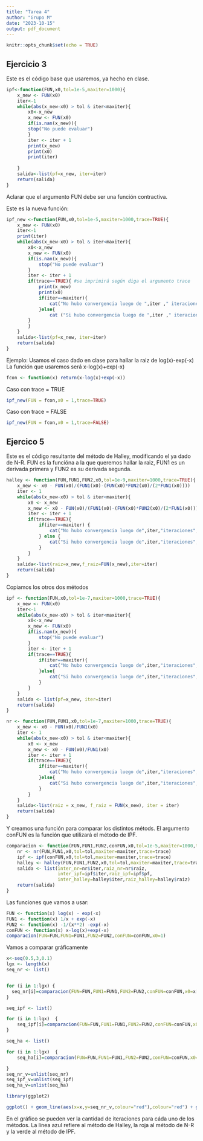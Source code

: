 ```yaml
---
title: "Tarea 4"
author: "Grupo M"
date: "2023-10-15"
output: pdf_document
---
```


```r
knitr::opts_chunk$set(echo = TRUE)
```

## Ejercicio 3

Este es el código base que usaremos, ya hecho en clase.

```r
ipf<-function(FUN,x0,tol=1e-5,maxiter=1000){
	x_new <- FUN(x0)
	iter<-1
	while(abs(x_new-x0) > tol & iter<maxiter){
		x0<-x_new
		x_new <- FUN(x0)
		if(is.nan(x_new)){
		stop("No puede evaluar")
		}
		iter <- iter + 1
		print(x_new)
		print(x0)
		print(iter)
		
	}
	salida<-list(pf=x_new, iter=iter)
	return(salida)
}
```

Aclarar que el argumento FUN debe ser una función contractiva.


Este es la nueva función:
```r
ipf_new <-function(FUN,x0,tol=1e-5,maxiter=1000,trace=TRUE){
    x_new <- FUN(x0)
    iter<-1
    print(iter)
    while(abs(x_new-x0) > tol & iter<maxiter){
        x0<-x_new
        x_new <- FUN(x0)
        if(is.nan(x_new)){
            stop("No puede evaluar")
        }
        iter <- iter + 1
        if(trace==TRUE){ #se imprimirá según diga el argumento trace
            print(x_new)
            print(x0)
            if(iter==maxiter){
                cat("No hubo convergencia luego de ",iter ," iteraciones ","\n")
            }else{
                cat ("Si hubo convergencia luego de ",iter ," iteraciones","\n")
        }
        }
    }
    salida<-list(pf=x_new, iter=iter)
    return(salida)
}
```
Ejemplo:
Usamos el caso dado en clase para hallar la raiz de log(x)-exp(-x)
La función que usaremos será x-log(x)+exp(-x)
```r
fcon <- function(x) return(x-log(x)+exp(-x))
```
Caso con trace = TRUE
```r
ipf_new(FUN = fcon,x0 = 1,trace=TRUE)
```
Caso con trace = FALSE
```r
ipf_new(FUN = fcon,x0 = 1,trace=FALSE)
```

## Ejercico 5

Este es el código resultante del método de Halley, modificando el ya dado de N-R.
FUN es la funcióna a la que queremos hallar la raiz, FUN1 es un derivada primera y FUN2 es su derivada segunda.

```r

halley <- function(FUN,FUN1,FUN2,x0,tol=1e-9,maxiter=1000,trace=TRUE){
    x_new <- x0 - FUN(x0)/(FUN1(x0)-(FUN(x0)*FUN2(x0)/(2*FUN1(x0))))
    iter <- 1
    while(abs(x_new-x0) > tol & iter<maxiter){
        x0 <- x_new
        x_new <- x0 - FUN(x0)/(FUN1(x0)-(FUN(x0)*FUN2(x0)/(2*FUN1(x0))))
        iter <- iter + 1
        if(trace==TRUE){
            if(iter==maxiter) {
                cat("No hubo convergencia luego de",iter,"iteraciones","\n")
            } else {
                cat("Si hubo convergencia luego de",iter,"iteraciones","\n")
            }
        }
    }
    salida<-list(raiz=x_new,f_raiz=FUN(x_new),iter=iter) 
    return(salida)
}
```

Copiamos los otros dos métodos

```r
ipf <- function(FUN,x0,tol=1e-7,maxiter=1000,trace=TRUE){
    x_new <- FUN(x0)
    iter<-1
    while(abs(x_new-x0) > tol & iter<maxiter){
        x0<-x_new
        x_new <- FUN(x0)
        if(is.nan(x_new)){
            stop("No puede evaluar")
        }
        iter <- iter + 1
        if(trace==TRUE){
	        if(iter==maxiter){
		        cat("No hubo convergencia luego de",iter,"iteraciones","\n")
	        }else{
		        cat("Si hubo convergencia luego de",iter,"iteraciones","\n")
	        }
	    }
    }
    salida <- list(pf=x_new, iter=iter)
    return(salida)
}

nr <- function(FUN,FUN1,x0,tol=1e-7,maxiter=1000,trace=TRUE){
	x_new <- x0 - FUN(x0)/FUN1(x0)
	iter <- 1
	while(abs(x_new-x0) > tol & iter<maxiter){
		x0 <- x_new
		x_new <- x0 - FUN(x0)/FUN1(x0)
		iter <- iter + 1
	    if(trace==TRUE){
	        if(iter==maxiter){
		        cat("No hubo convergencia luego de",iter,"iteraciones","\n")
	        }else{
		        cat("Si hubo convergencia luego de",iter,"iteraciones","\n")
	        }
	    }
    }
	salida<-list(raiz = x_new, f_raiz = FUN(x_new), iter = iter)
	return(salida)
}
```
Y creamos una función para comparar los distintos métods. El argumento conFUN es la función que utilizará el método de IPF.
```r
comparacion <- function(FUN,FUN1,FUN2,conFUN,x0,tol=1e-5,maxiter=1000,trace=FALSE){
    nr <- nr(FUN,FUN1,x0,tol=tol,maxiter=maxiter,trace=trace)
    ipf <- ipf(conFUN,x0,tol=tol,maxiter=maxiter,trace=trace) 
    halley <- halley(FUN,FUN1,FUN2,x0,tol=tol,maxiter=maxiter,trace=trace)
    salida <- list(inter_nr=nr$iter,raiz_nr=nr$raiz,
                   inter_ipf=ipf$iter,raiz_ipf=ipf$pf,
                   inter_halley=halley$iter,raiz_halley=halley$raiz)
    return(salida)
}
```
Las funciones que vamos a usar:
```r
FUN <- function(x) log(x) - exp(-x)
FUN1 <- function(x) 1/x + exp(-x)
FUN2 <- function(x) -1/(x**2) -exp(-x)
conFUN <- function(x) x-log(x)+exp(-x)
comparacion(FUN=FUN,FUN1=FUN1,FUN2=FUN2,conFUN=conFUN,x0=1)
```
Vamos a comparar gráficamente

```r

x<-seq(0.5,3,0.1)
lgx <- length(x)
seq_nr <- list()


for (i in 1:lgx) {   
  seq_nr[i]=comparacion(FUN=FUN,FUN1=FUN1,FUN2=FUN2,conFUN=conFUN,x0=x[i])$inter_nr
}

seq_ipf <- list()

for (i in 1:lgx)  {
    seq_ipf[i]=comparacion(FUN=FUN,FUN1=FUN1,FUN2=FUN2,conFUN=conFUN,x0=x[i])$inter_ipf
}

seq_ha <- list()

for (i in 1:lgx)  {
    seq_ha[i]=comparacion(FUN=FUN,FUN1=FUN1,FUN2=FUN2,conFUN=conFUN,x0=x[i])$inter_ha

}
seq_nr_v=unlist(seq_nr)
seq_ipf_v=unlist(seq_ipf)
seq_ha_v=unlist(seq_ha)

library(ggplot2)

ggplot() + geom_line(aes(x=x,y=seq_nr_v,colour="red"),colour="red") + geom_line(aes(x=x,y=seq_ipf_v),colour="green") + geom_line(aes(x=x,y=seq_ha_v),colour="blue") + xlab("Valores de x") + ylab("Iteraciones")

```

En el gráfico se pueden ver la cantidad de iteraciones para cáda uno de los métodos. La línea azul refiere al método de Halley, la roja al método de N-R y la verde al método de IPF.


